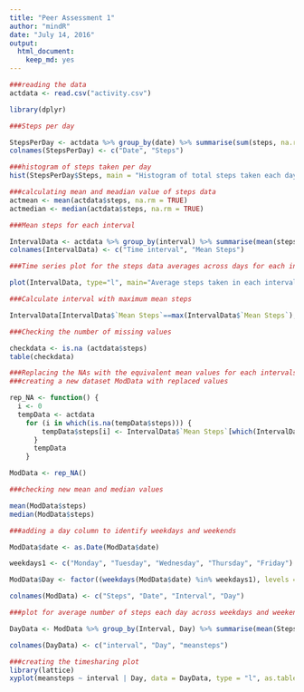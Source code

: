 ```yaml
---
title: "Peer Assessment 1"
author: "mindR"
date: "July 14, 2016"
output: 
  html_document: 
    keep_md: yes
---
```


```r

###reading the data
actdata <- read.csv("activity.csv")

```


```r
library(dplyr)

###Steps per day

StepsPerDay <- actdata %>% group_by(date) %>% summarise(sum(steps, na.rm=TRUE))
colnames(StepsPerDay) <- c("Date", "Steps")

###histogram of steps taken per day
hist(StepsPerDay$Steps, main = "Histogram of total steps taken each day", xlab = "Total Steps", )

###calculating mean and meadian value of steps data
actmean <- mean(actdata$steps, na.rm = TRUE)
actmedian <- median(actdata$steps, na.rm = TRUE)

```


```r
###Mean steps for each interval

IntervalData <- actdata %>% group_by(interval) %>% summarise(mean(steps, na.rm=TRUE))
colnames(IntervalData) <- c("Time interval", "Mean Steps")

###Time series plot for the steps data averages across days for each interval

plot(IntervalData, type="l", main="Average steps taken in each interval")

###Calculate interval with maximum mean steps

IntervalData[IntervalData$`Mean Steps`==max(IntervalData$`Mean Steps`),]

```


```r

###Checking the number of missing values

checkdata <- is.na (actdata$steps)
table(checkdata)

###Replacing the NAs with the equivalent mean values for each intervals
###creating a new dataset ModData with replaced values

rep_NA <- function() {
  i <- 0
  tempData <- actdata
    for (i in which(is.na(tempData$steps))) {
        tempData$steps[i] <- IntervalData$`Mean Steps`[which(IntervalData$`Time interval`==tempData$interval[i])]
      }
      tempData
    }

ModData <- rep_NA()

###checking new mean and median values

mean(ModData$steps)
median(ModData$steps)

```



```r

###adding a day column to identify weekdays and weekends

ModData$date <- as.Date(ModData$date)

weekdays1 <- c("Monday", "Tuesday", "Wednesday", "Thursday", "Friday")

ModData$Day <- factor((weekdays(ModData$date) %in% weekdays1), levels = c(FALSE,TRUE), labels = c("weekend", "weekday"))

colnames(ModData) <- c("Steps", "Date", "Interval", "Day")

###plot for average number of steps each day across weekdays and weekends

DayData <- ModData %>% group_by(Interval, Day) %>% summarise(mean(Steps, na.rm=TRUE))

colnames(DayData) <- c("interval", "Day", "meansteps")

###creating the timesharing plot
library(lattice)
xyplot(meansteps ~ interval | Day, data = DayData, type = "l", as.table=TRUE)

```

